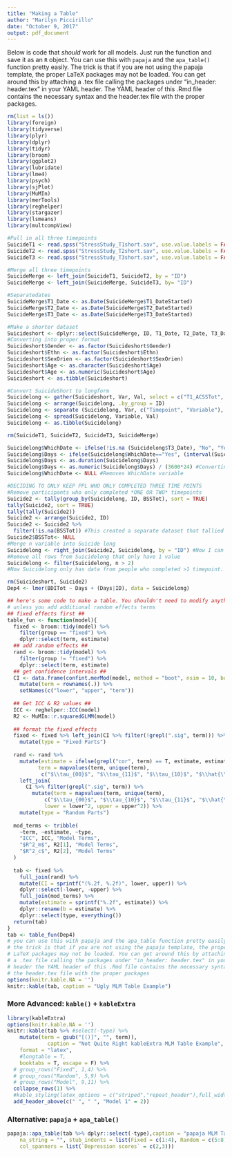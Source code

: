 ```yaml
---
title: "Making a Table"
author: "Marilyn Piccirillo"
date: "October 9, 2017"
output: pdf_document
---
```

Below is code that *should* work for all models. Just run the function and save it as an `R` object. You can use this with `papaja` and the `apa_table()` function pretty easily. The trick is that if you are not using the papaja template, the proper LaTeX packages may not be loaded. You can get around this by attaching a .tex file calling the packages under "in_header: header.tex" in your YAML header. The YAML header of this .Rmd file contains the necessary syntax and the header.tex file with the proper packages.  
```r
rm(list = ls())
library(foreign)
library(tidyverse)
library(plyr)
library(dplyr)
library(tidyr)
library(broom)
library(ggplot2)
library(lubridate)
library(lme4)
library(psych)
library(sjPlot)
library(MuMIn)
library(merTools)
library(reghelper)
library(stargazer)
library(lsmeans)
library(multcompView)

#Pull in all three timepoints
SuicideT1 <- read.spss("StressStudy_T1short.sav", use.value.labels = FALSE, to.data.frame = TRUE)
SuicideT2 <- read.spss("StressStudy_T2short.sav", use.value.labels = FALSE, to.data.frame = TRUE)
SuicideT3 <- read.spss("StressStudy_T3short.sav", use.value.labels = FALSE, to.data.frame = TRUE)

#Merge all three timepoints
SuicideMerge <- left_join(SuicideT1, SuicideT2, by = "ID")
SuicideMerge <- left_join(SuicideMerge, SuicideT3, by= "ID")

#Separatedates
SuicideMerge$T1_Date <- as.Date(SuicideMerge$T1_DateStarted)
SuicideMerge$T2_Date <- as.Date(SuicideMerge$T2_DateStarted)
SuicideMerge$T3_Date <- as.Date(SuicideMerge$T3_DateStarted)

#Make a shorter dataset
Suicideshort <- dplyr::select(SuicideMerge, ID, T1_Date, T2_Date, T3_Date, T1_BSSTot, T2_BSSTot, T3_BSSTot, T1_BDITot, T2_BDITot, T3_BDITot, T1_SIASTot, T2_SIASTot, T3_SIASTot, T1_ACSSTot, T2_ACSSTot, T3_ACSSTot, Gender, Age, Ethn, SexOrien)
#Converting into proper format
Suicideshort$Gender <- as.factor(Suicideshort$Gender)
Suicideshort$Ethn <- as.factor(Suicideshort$Ethn)
Suicideshort$SexOrien <- as.factor(Suicideshort$SexOrien)
Suicideshort$Age <- as.character(Suicideshort$Age)
Suicideshort$Age <- as.numeric(Suicideshort$Age)
Suicideshort <- as.tibble(Suicideshort)

#Convert SuicideShort to longform
Suicidelong <- gather(Suicideshort, Var, Val, select = c("T1_ACSSTot", "T1_BDITot", "T1_BSSTot", "T1_SIASTot", "T2_ACSSTot", "T2_BDITot", "T2_BSSTot", "T2_SIASTot", "T3_ACSSTot", "T3_BDITot", "T3_BSSTot", "T3_SIASTot"))
Suicidelong <- arrange(Suicidelong, .by_group = ID)
Suicidelong <- separate (Suicidelong, Var, c("Timepoint", "Variable"), sep = "_")
Suicidelong <- spread(Suicidelong, Variable, Val)
Suicidelong <- as.tibble(Suicidelong) 

rm(SuicideT1, SuicideT2, SuicideT3, SuicideMerge)

Suicidelong$WhichDate <- ifelse(!is.na (Suicidelong$T3_Date), "No", "Yes") #Create a variable to use for ifelse
Suicidelong$Days <- ifelse(Suicidelong$WhichDate=="Yes", (interval(Suicidelong$T1_Date, Suicidelong$T2_Date)), (interval(Suicidelong$T1_Date, Suicidelong$T3_Date))) #Instructs R to use T3 if avaiable or T2 if not available
Suicidelong$Days <- as.duration(Suicidelong$Days)
Suicidelong$Days <- as.numeric(Suicidelong$Days) / (3600*24) #Converting Days into a readable date
Suicidelong$WhichDate <- NULL #Removes WhichDate variable

#DECIDING TO ONLY KEEP PPL WHO ONLY COMPLETED THREE TIME POINTS
#Remove participants who only completed *ONE OR TWO* timepoints
Suicide2 <- tally(group_by(Suicidelong, ID, BSSTot), sort = TRUE)
tally(Suicide2, sort = TRUE)
tally(tally(Suicide2))
Suicide2 <- arrange(Suicide2, ID)
Suicide2 <- Suicide2 %>%
  filter(!is.na(BSSTot)) #This created a separate dataset that tallied all "real" timepoints, based on BSS
Suicide2$BSSTot<- NULL
#Merge n variable into Suicide long
Suicidelong <- right_join(Suicide2, Suicidelong, by = "ID") #Now I can filter Suicidelong based on n
#Remove all rows from Suicidelong that only have 1 value
Suicidelong <- filter(Suicidelong, n > 2)
#Now Suicidelong only has data from people who completed >1 timepoint.

rm(Suicideshort, Suicide2)
Dep4 <- lmer(BDITot ~ Days + (Days|ID), data = Suicidelong)
```

```r
## here's some code to make a table. You shouldn't need to modify anything here 
# unless you add additional random effects terms
## fixed effects first ##
table_fun <- function(model){
  fixed <- broom::tidy(model) %>% 
    filter(group == "fixed") %>%
    dplyr::select(term, estimate) 
  ## add random effects ##
  rand <- broom::tidy(model) %>% 
    filter(group != "fixed") %>%
    dplyr::select(term, estimate)
  ## get confidence intervals ##
  CI <- data.frame(confint.merMod(model, method = "boot", nsim = 10, boot.type = "perc"))%>%
    mutate(term = rownames(.)) %>% 
    setNames(c("lower", "upper", "term"))
  
  ## Get ICC & R2 values ##
  ICC <- reghelper::ICC(model)
  R2 <- MuMIn::r.squaredGLMM(model)
  
  ## format the fixed effects
  fixed <- fixed %>% left_join(CI %>% filter(!grepl(".sig", term))) %>%
    mutate(type = "Fixed Parts")
  
  rand <- rand %>%
    mutate(estimate = ifelse(grepl("cor", term) == T, estimate, estimate^2),
          term = mapvalues(term, unique(term), 
           c("$\\tau_{00}$", "$\\tau_{11}$", "$\\tau_{10}$", "$\\hat{\\sigma^2}$"))) %>%
    left_join(
      CI %>% filter(grepl(".sig", term)) %>%
        mutate(term = mapvalues(term, unique(term), 
            c("$\\tau_{00}$", "$\\tau_{10}$", "$\\tau_{11}$", "$\\hat{\\sigma^2}$")),
            lower = lower^2, upper = upper^2)) %>%
    mutate(type = "Random Parts")
  
  mod_terms <- tribble(
    ~term, ~estimate, ~type,
    "ICC", ICC, "Model Terms",
    "$R^2_m$", R2[1], "Model Terms",
    "$R^2_c$", R2[2], "Model Terms"
  )
  
  tab <- fixed %>%
    full_join(rand) %>%
    mutate(CI = sprintf("(%.2f, %.2f)", lower, upper)) %>%
    dplyr::select(-lower, -upper) %>%
    full_join(mod_terms) %>%
    mutate(estimate = sprintf("%.2f", estimate)) %>%
    dplyr::rename(b = estimate) %>%
    dplyr::select(type, everything())
  return(tab)
}
tab <- table_fun(Dep4)
# you can use this with papaja and the apa_table function pretty easily
# the trick is that if you are not using the papaja template, the proper
# LaTeX packages may not be loaded. You can get around this by attaching
# a .tex file calling the packages under "in_header: header.tex" in your YAML
# header the YAML header of this .Rmd file contains the necessary syntax and 
# the header.tex file with the proper packages
options(knitr.kable.NA = '')
knitr::kable(tab, caption = "Ugly MLM Table Example")
```


### More Advanced: `kable()` + `kableExtra`  
\small
```r
library(kableExtra)
options(knitr.kable.NA = '')
knitr::kable(tab %>% #select(-type) %>%
    mutate(term = gsub("[()]", "", term)),
             caption = "Not Quite Right kableExtra MLM Table Example", 
    format = "latex", 
    #longtable = T, 
    booktabs = T, escape = F) %>%
  # group_rows("Fixed", 1,4) %>% 
  # group_rows("Random", 5,9) %>%
  # group_rows("Model", 9,11) %>%
  collapse_rows(1) %>%
  #kable_styling(latex_options = c("striped","repeat_header"),full_width = F)
  add_header_above(c(" ", " ", "Model 1" = 2))
```


### Alternative: `papaja` + `apa_table()`  
```r
papaja::apa_table(tab %>% dplyr::select(-type),caption = "papaja MLM Table Example", 
    na_string = "", stub_indents = list(Fixed = c(1:4), Random = c(5:8), Summary = c(9:11)),
    col_spanners = list(`Depression scores` = c(2,3)))
```